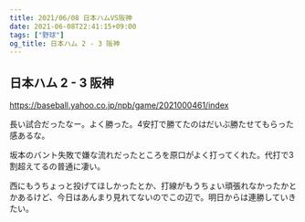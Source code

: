 ```yaml
---
title: 2021/06/08 日本ハムVS阪神
date: 2021-06-08T22:41:15+09:00
tags: ["野球"]
og_title: 日本ハム 2 - 3 阪神
---
```


## 日本ハム 2 - 3 阪神

https://baseball.yahoo.co.jp/npb/game/2021000461/index

長い試合だったなー。よく勝った。4安打で勝てたのはだいぶ勝たせてもらった感あるな。

坂本のバント失敗で嫌な流れだったところを原口がよく打ってくれた。代打で3割超えてるの普通に凄い。

西にもうちょっと投げてほしかったとか、打線がもうちょい頑張れなかったかとかあるけど、今日はあんまり見れてないのでこの辺で。明日からは連勝していきたい。